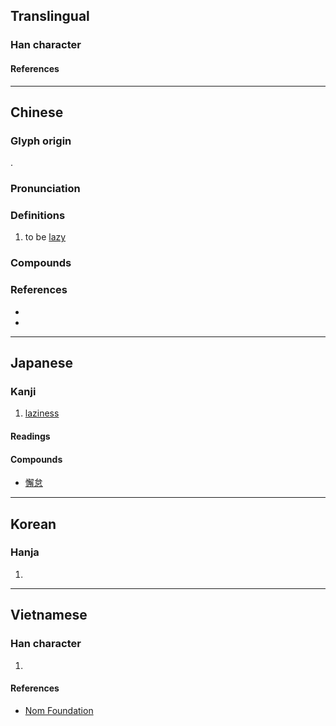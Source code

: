 {{character info}}
==Translingual==

===Han character===
{{Han char|rn=61|rad=心|as=13|sn=16|four=97052|canj=PNBQ|ids=⿰忄解}}

====References====
{{Han ref|kx=0405.190|dkj=11328|dj=0745.300|hdz=42362.070|uh=61C8}}

----

==Chinese==
{{zh-forms|alt=解,𠢲,𢢣}}

===Glyph origin===
{{Han etym}}
{{Han compound|心|alt1=忄|解|ls=psc|c1=s|c2=p}}.

===Pronunciation===
{{zh-pron
|m=xiè
|c=haai6
|mn=ml:hāi
|mc=y
|oc=y
|cat=
}}

===Definitions===
{{zh-hanzi}}

# to be [[lazy]]

===Compounds===
{{zh-der|不懈|匪懈|合作無懈|堅持不懈|夙夜不懈|夙夜匪懈|奮鬥不懈|少懈|常備不懈|懈弛|懈怠|懈意|懈慢|懈話|懈鬆|無懈可擊|鬆懈}}

===References===
* {{R:twedu|A01451}}
* {{R:yue:Hanzi}}

----

==Japanese==

===Kanji===
{{ja-kanji|grade=|rs=心13}}

# [[laziness]]

====Readings====
{{ja-readings
|goon=け
|kanon=かい
|kanyoon=げ
|kun=おこたる
}}

====Compounds====
* [[懈怠]]

----

==Korean==

===Hanja===
{{ko-hanja|해}}

# {{rfdef|ko|sort=心13}}

----

==Vietnamese==

===Han character===
{{vi-readings|rs=心13|reading=giải}}

# {{rfdef|vi|sort=心13}}

====References====
* [http://nomfoundation.org/common/nom_details.php?codepoint=61c8 Nom Foundation]